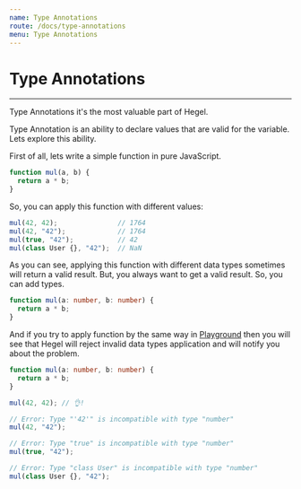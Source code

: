 ```yaml
---
name: Type Annotations
route: /docs/type-annotations
menu: Type Annotations
---
```


# Type Annotations
----------------

Type Annotations it's the most valuable part of Hegel.

Type Annotation is an ability to declare values that are valid for the variable. Lets explore this ability.

First of all, lets write a simple function in pure JavaScript.

```typescript
function mul(a, b) {
  return a * b;
}
```

So, you can apply this function with different values:

```typescript
mul(42, 42);               // 1764
mul(42, "42");             // 1764
mul(true, "42");           // 42
mul(class User {}, "42");  // NaN
```

As you can see, applying this function with different data types sometimes will return a valid result.
But, you always want to get a valid result. So, you can add types.

```typescript
function mul(a: number, b: number) {
  return a * b;
}
```

And if you try to apply function by the same way in [Playground](/try#GYVwdgxgLglg9mABAWxAGwBQEMBciwjIBGApgE4A0iReBx5AlIgN4BQiiZJUIZSWiAFTUA3KwC+rVqkwAWAExUFDERzXqNiAPRbEgXg3AMjsBCKTsQBRMmThk8AFQCeABxKIARAHIFHt4hgBnP0g4ZCcsWCI0VwB3GCgAC0QoZ1c3OlIyN2l0DAUqNwU3FU1NU11La1tERxd3KDIQEl8AoIgQsIioxFiEpJT3dPIsmQx6xvzC4o0yiysbe363CDQsf0CAVX8hv0CYYNDwmEiYuMTk2rTCDOGc5dWNrbIWcQn5IrEgA) then you will see that Hegel will reject invalid data types application and will notify you about the problem.

```typescript
function mul(a: number, b: number) {
  return a * b;
}

mul(42, 42); // 👌!

// Error: Type "'42'" is incompatible with type "number"
mul(42, "42");            

// Error: Type "true" is incompatible with type "number"
mul(true, "42");      

// Error: Type "class User" is incompatible with type "number"
mul(class User {}, "42");
```
